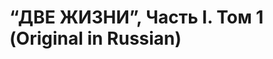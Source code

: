 ﻿# "ДВЕ ЖИЗНИ", Часть I. Том 1 (Original in Russian)


<!-- 

##Конкордия Евгеньевна Антарова  (Кора)  

<p><em>Оккультый роман, весьма популярный в  кругу  людей, интересующихся идеями Теософии  и  Учения 
Живой  Этики. Герои  романа —  великие души,  завершившие свою  духовную  эволюцию  на Земле, но 
оставшиеся здесь, чтобы  помогать  людям  в  их духовном  восхождении.  По свидетельству  автора — 
известной  оперной   певицы,   ученицы   К.С.Станиславского,   солистки  Большого  театра 
К.Е.Антаровой  (1886–1959)   —  книга  писалась  ею под   диктовку  и  была  начата во время  второй 
мировой войны. 
Книга  "Две  жизни" записана  Конкордией Евгеньевной   Антаровой  через  общение   с 
действительным  Автором   посредством   яснослышания  —  способом,  которым   записали  книги 
"Живой  Этики" Е.И.Рерих  и  Н.К.Рерих, "Тайную   Доктрину"  —  Е.П.Блаватская.   Единство 
Источника  этих  книг  вполне очевидно  для   лиц,  их прочитавших.  Учение,   изложенное в  книгах 
"Живой  Этики",   как   бы проиллюстрировано  судьбами  героев книги  "Две  жизни".   Это   тот   же 
Источник  Единой Истины, из которого  вышли  Учения Гаутамы Будды, Иисуса Христа и  других 
Великих Учителей. 
Впервые в  книге, предназначенной   для   широкого  круга  читателей, даются яркие  и  глубокие 
Образы Великих Учителей,  выписанные с  огромной  любовью,  показан Их самоотверженный труд  по 
раскрытию  Духа  человека.</em></p>

##Об  авторе  
<p>Перед  Вами,  читатель,  оккультный роман, который впервые выходит в 
свет   спустя почти  35 лет   после  смерти автора.   Он принадлежит   перу 
К.Е.Антаровой, одной  из тех самоотверженных русских женщин, чья жизнь 
была  служением  красоте и  знанию. 
Кора  (Конкордия) Евгеньевна Антарова  родилась  13 апреля 1886  года,  в 
то счастливое для творческих натур  время, когда  занимался  серебряный век 
русской культуры.  А  природа щедро  наделила  её талантами  —  в  том числе 
прекрасным голосом,  контральто редкого обаяния.  Поэтому одновременно 
с  занятиями  на историко-филологическом   факультете Высших женских 
курсов (знаменитых Бестужевских  курсов),  она оканчивает Петербургскую 
консерваторию, берёт  уроки  пения  у  И. П. Прянишникова  —  организатора 
и  руководителя  первого   в  России оперного  товарищества;  в  1908  г. её 
принимают  в  труппу Большого  театра. На этой  известной  всему  миру  сцене 
К.Е.  Антарова  проработала почти  тридцать  лет. 
Мы  можем  только догадываться,  насколько  важную роль  в  её жизни 
сыграла встреча   с  К. С. Станиславским: в  течение   нескольких лет   он 
преподавал актёрское  мастерство в  музыкальной студии Большого  театра, 
ни  на минуту не забывая   о  главной   своей  цели  —  расширять  сознание 
учеников,  пробуждая  в  них   духовность.   Прямое свидетельство  тому  — 
книга  "Беседы   К. С. Станиславского в  Студии Большого  театра в  1918– 
1922   гг.   Записаны  заслуженной   артисткой  РСФСР  К.Е.Антаровой". 
Конечно,   когда  молодая   ученица   гениального   режиссёра  от раза  к  разу 
кропотливо  и  благоговейно  вела  стенографическую  запись занятий, 
подготовив потом  на их основе книгу, впервые увидевшую  свет  в  1939  г. и 
выдержавшую несколько  изданий,  у  К.Е.Антаровой  не было  ещё никаких 
артистических  званий. Но она обладала  истинной  культурой  духа,  сердце 
имела  чистое и  вдохновенное,  благодаря  чему  только и  могла  стать 
учеником  в  подлинном  смысле слова. 
Главные действующие   лица  романа "Две  жизни" —  великие   души, 
завершившие свою  духовную  эволюцию  на Земле, но оставшиеся здесь, 
чтобы  помогать  людям  в  их духовном  восхождении,  —  пришли к 
К.Е.Антаровой,  когда  бушевала  вторая мировая   война, и  этот  контакт 
продолжался многие годы. 
К.Е.Антарова   умерла в  1959  г.,   затем  рукопись  хранилась  у  Елены 
Федоровны  Тер-Арутюновой (Москва),  считающей  её своей  духовной</p>
<p>наставницей.  Хранительница  рукописи  никогда не теряла надежды увидеть 
роман  опубликованным, а  до той поры  знакомила  с  ним всех,  кого  находила 
возможным. И  потому можно  сказать,  что этим  романом зачитывалось  уже 
не одно  поколение  читателей. 
Мы  сердечно  благодарим Е.Ф.Тер-Арутюнову, которая   предоставила 
рукопись  романа в  распоряжение  Латвийского общества  Рериха, за доброе 
напутствие книге, начинающей свою  новую  жизнь.</p>
 
-->
